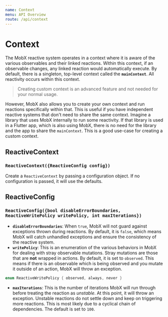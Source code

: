 ```yaml
---
name: Context
menu: API Overview
route: /api/context
---
```


# Context

The MobX reactive system operates in a context where it is aware of the various observables and their linked reactions. Within this context, if an observable changes, any linked reaction would automatically execute. By default, there is a singleton, top-level context called the **`mainContext`**. All reactivity occurs within this context.

> Creating custom context is an advanced feature and not needed for your normal usage.

However, MobX also allows you to create your own context and run reactions specifically within that. This is useful if you have independent reactive systems that don't need to share the same context. Imagine a library that uses MobX internally to run some reactivity. If that library is used in a Flutter app, which is also using MobX, there is no need for the library and the app to share the `mainContext`. This is a good use-case for creating a custom context.

## ReactiveContext

### `ReactiveContext({ReactiveConfig config})`

Create a `ReactiveContext` by passing a configuration object. If no configuration is passed, it will use the defaults.

## ReactiveConfig

### `ReactiveConfig({bool disableErrorBoundaries, ReactiveWritePolicy writePolicy, int maxIterations})`

- **`disableErrorBoundaries`**: When `true`, MobX will not guard against exceptions thrown during reactions. By default, it is `false`, which means MobX will catch unhandled exceptions and ensure the consistency of the reactive system.
- **`writePolicy`**: This is an enumeration of the various behaviors in MobX for dealing with stray observable mutations. Stray mutations are those that are **not** wrapped in actions. By default, it is set to `observed`. This means if there is an observable which is being observed and you mutate it outside of an action, MobX will throw an exception.

```dart
enum ReactiveWritePolicy { observed, always, never }
```

- **`maxIterations`**: This is the number of iterations MobX will run through before treating the reaction as _unstable_. At this point, it will throw an exception. Unstable reactions do not settle down and keep on triggering more reactions. This is most likely due to a cyclical chain of dependencies. The default is set to `100`.
